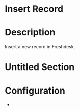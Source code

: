 ﻿# Insert Record

# Description

Insert a new record in Freshdesk.

# Untitled Section

# Configuration











*
